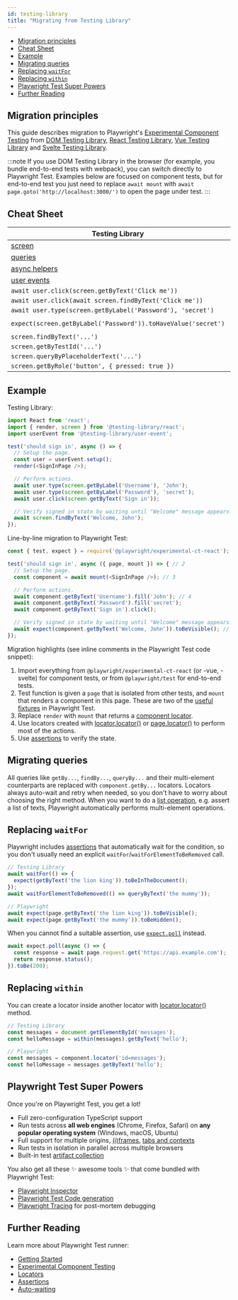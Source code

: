 ```yaml
---
id: testing-library
title: "Migrating from Testing Library"
---
```


- [Migration principles](#migration-principles)
- [Cheat Sheet](#cheat-sheet)
- [Example](#example)
- [Migrating queries](#migrating-queries)
- [Replacing `waitFor`](#replacing-waitfor)
- [Replacing `within`](#replacing-within)
- [Playwright Test Super Powers](#playwright-test-super-powers)
- [Further Reading](#further-reading)

## Migration principles

This guide describes migration to Playwright's [Experimental Component Testing](./test-components) from [DOM Testing Library](https://testing-library.com/docs/dom-testing-library/intro/), [React Testing Library](https://testing-library.com/docs/react-testing-library/intro/), [Vue Testing Library](https://testing-library.com/docs/vue-testing-library/intro) and [Svelte Testing Library](https://testing-library.com/docs/svelte-testing-library/intro).

:::note
If you use DOM Testing Library in the browser (for example, you bundle end-to-end tests with webpack), you can switch directly to Playwright Test. Examples below are focused on component tests, but for end-to-end test you just need to replace `await mount` with `await page.goto('http://localhost:3000/')` to open the page under test.
:::

## Cheat Sheet

| Testing Library                                         | Playwright                                    |
|---------------------------------------------------------|-----------------------------------------------|
| [screen](https://testing-library.com/docs/queries/about#screen) | [page](./api/class-page) and [component](./api/class-locator) |
| [queries](https://testing-library.com/docs/queries/about) | [locators](./locators) |
| [async helpers](https://testing-library.com/docs/dom-testing-library/api-async) | [assertions](./test-assertions) |
| [user events](https://testing-library.com/docs/user-event/intro) | [actions](./api/class-locator) |
| `await user.click(screen.getByText('Click me'))`        | `await component.getByText('Click me').click()` |
| `await user.click(await screen.findByText('Click me'))` | `await component.getByText('Click me').click()` |
| `await user.type(screen.getByLabel('Password'), 'secret')` | `await component.getByLabel('Password').fill('secret')` |
| `expect(screen.getByLabel('Password')).toHaveValue('secret')` | `await expect(component.getByLabel('Password')).toHaveValue('secret')` |
| `screen.findByText('...')`                              | `component.getByText('...')`                      |
| `screen.getByTestId('...')`                             | `component.getByTestId('...')`                    |
| `screen.queryByPlaceholderText('...')`                  | `component.getByPlaceholder('...')`            |
| `screen.getByRole('button', { pressed: true })`         | `component.getByRole('button', { pressed: true })`|

## Example

Testing Library:

```js
import React from 'react';
import { render, screen } from '@testing-library/react';
import userEvent from '@testing-library/user-event';

test('should sign in', async () => {
  // Setup the page.
  const user = userEvent.setup();
  render(<SignInPage />);

  // Perform actions.
  await user.type(screen.getByLabel('Username'), 'John');
  await user.type(screen.getByLabel('Password'), 'secret');
  await user.click(screen.getByText('Sign in'));

  // Verify signed in state by waiting until "Welcome" message appears.
  await screen.findByText('Welcome, John');
});
```

Line-by-line migration to Playwright Test:

```js
const { test, expect } = require('@playwright/experimental-ct-react'); // 1

test('should sign in', async ({ page, mount }) => { // 2
  // Setup the page.
  const component = await mount(<SignInPage />); // 3

  // Perform actions.
  await component.getByText('Username').fill('John'); // 4
  await component.getByText('Password').fill('secret');
  await component.getByText('Sign in').click();

  // Verify signed in state by waiting until "Welcome" message appears.
  await expect(component.getByText('Welcome, John')).toBeVisible(); // 5
});
```

Migration highlights (see inline comments in the Playwright Test code snippet):
1. Import everything from `@playwright/experimental-ct-react` (or -vue, -svelte) for component tests, or from `@playwright/test` for end-to-end tests.
1. Test function is given a `page` that is isolated from other tests, and `mount` that renders a component in this page. These are two of the [useful fixtures](./api/class-fixtures) in Playwright Test.
1. Replace `render` with `mount` that returns a [component locator](./locators).
1. Use locators created with [locator.locator()](/api/class-locator.mdx#locator-locator) or [page.locator()](/api/class-page.mdx#page-locator) to perform most of the actions.
1. Use [assertions](./test-assertions) to verify the state.

## Migrating queries

All queries like `getBy...`, `findBy...`, `queryBy...` and their multi-element counterparts are replaced with `component.getBy...` locators. Locators always auto-wait and retry when needed, so you don't have to worry about choosing the right method. When you want to do a [list operation](./locators#lists), e.g. assert a list of texts, Playwright automatically performs multi-element operations.

## Replacing `waitFor`

Playwright includes [assertions](./test-assertions) that automatically wait for the condition, so you don't usually need an explicit `waitFor`/`waitForElementToBeRemoved` call.

```js
// Testing Library
await waitFor(() => {
  expect(getByText('the lion king')).toBeInTheDocument();
});
await waitForElementToBeRemoved(() => queryByText('the mummy'));

// Playwright
await expect(page.getByText('the lion king')).toBeVisible();
await expect(page.getByText('the mummy')).toBeHidden();
```

When you cannot find a suitable assertion, use [`expect.poll`](./test-assertions#polling) instead.

```js
await expect.poll(async () => {
  const response = await page.request.get('https://api.example.com');
  return response.status();
}).toBe(200);
```

## Replacing `within`

You can create a locator inside another locator with [locator.locator()](/api/class-locator.mdx#locator-locator) method.

```js
// Testing Library
const messages = document.getElementById('messages');
const helloMessage = within(messages).getByText('hello');

// Playwright
const messages = component.locator('id=messages');
const helloMessage = messages.getByText('hello');
```

## Playwright Test Super Powers

Once you're on Playwright Test, you get a lot!
- Full zero-configuration TypeScript support
- Run tests across **all web engines** (Chrome, Firefox, Safari) on **any popular operating system** (Windows, macOS, Ubuntu)
- Full support for multiple origins, [(i)frames](./api/class-frame), [tabs and contexts](./pages)
- Run tests in isolation in parallel across multiple browsers
- Built-in test [artifact collection](./test-use-options.mdx#recording-options)

You also get all these ✨ awesome tools ✨ that come bundled with Playwright Test:
- [Playwright Inspector](./debug.mdx)
- [Playwright Test Code generation](./codegen-intro.mdx)
- [Playwright Tracing](./trace-viewer.mdx) for post-mortem debugging

## Further Reading

Learn more about Playwright Test runner:
- [Getting Started](./intro)
- [Experimental Component Testing](./test-components)
- [Locators](./locators.mdx)
- [Assertions](./test-assertions)
- [Auto-waiting](./actionability)


[Accessibility]: /api/class-accessibility.mdx "Accessibility"
[Android]: /api/class-android.mdx "Android"
[AndroidDevice]: /api/class-androiddevice.mdx "AndroidDevice"
[AndroidInput]: /api/class-androidinput.mdx "AndroidInput"
[AndroidSocket]: /api/class-androidsocket.mdx "AndroidSocket"
[AndroidWebView]: /api/class-androidwebview.mdx "AndroidWebView"
[APIRequest]: /api/class-apirequest.mdx "APIRequest"
[APIRequestContext]: /api/class-apirequestcontext.mdx "APIRequestContext"
[APIResponse]: /api/class-apiresponse.mdx "APIResponse"
[APIResponseAssertions]: /api/class-apiresponseassertions.mdx "APIResponseAssertions"
[Browser]: /api/class-browser.mdx "Browser"
[BrowserContext]: /api/class-browsercontext.mdx "BrowserContext"
[BrowserServer]: /api/class-browserserver.mdx "BrowserServer"
[BrowserType]: /api/class-browsertype.mdx "BrowserType"
[CDPSession]: /api/class-cdpsession.mdx "CDPSession"
[ConsoleMessage]: /api/class-consolemessage.mdx "ConsoleMessage"
[Coverage]: /api/class-coverage.mdx "Coverage"
[Dialog]: /api/class-dialog.mdx "Dialog"
[Download]: /api/class-download.mdx "Download"
[Electron]: /api/class-electron.mdx "Electron"
[ElectronApplication]: /api/class-electronapplication.mdx "ElectronApplication"
[ElementHandle]: /api/class-elementhandle.mdx "ElementHandle"
[FileChooser]: /api/class-filechooser.mdx "FileChooser"
[Frame]: /api/class-frame.mdx "Frame"
[FrameLocator]: /api/class-framelocator.mdx "FrameLocator"
[GenericAssertions]: /api/class-genericassertions.mdx "GenericAssertions"
[JSHandle]: /api/class-jshandle.mdx "JSHandle"
[Keyboard]: /api/class-keyboard.mdx "Keyboard"
[Locator]: /api/class-locator.mdx "Locator"
[LocatorAssertions]: /api/class-locatorassertions.mdx "LocatorAssertions"
[Logger]: /api/class-logger.mdx "Logger"
[Mouse]: /api/class-mouse.mdx "Mouse"
[Page]: /api/class-page.mdx "Page"
[PageAssertions]: /api/class-pageassertions.mdx "PageAssertions"
[Playwright]: /api/class-playwright.mdx "Playwright"
[PlaywrightAssertions]: /api/class-playwrightassertions.mdx "PlaywrightAssertions"
[Request]: /api/class-request.mdx "Request"
[Response]: /api/class-response.mdx "Response"
[Route]: /api/class-route.mdx "Route"
[Selectors]: /api/class-selectors.mdx "Selectors"
[SnapshotAssertions]: /api/class-snapshotassertions.mdx "SnapshotAssertions"
[TimeoutError]: /api/class-timeouterror.mdx "TimeoutError"
[Touchscreen]: /api/class-touchscreen.mdx "Touchscreen"
[Tracing]: /api/class-tracing.mdx "Tracing"
[Video]: /api/class-video.mdx "Video"
[WebSocket]: /api/class-websocket.mdx "WebSocket"
[Worker]: /api/class-worker.mdx "Worker"
[Fixtures]: /api/class-fixtures.mdx "Fixtures"
[Test]: /api/class-test.mdx "Test"
[TestConfig]: /api/class-testconfig.mdx "TestConfig"
[TestInfo]: /api/class-testinfo.mdx "TestInfo"
[TestInfoError]: /api/class-testinfoerror.mdx "TestInfoError"
[TestOptions]: /api/class-testoptions.mdx "TestOptions"
[TestProject]: /api/class-testproject.mdx "TestProject"
[WorkerInfo]: /api/class-workerinfo.mdx "WorkerInfo"
[Location]: /api/class-location.mdx "Location"
[Reporter]: /api/class-reporter.mdx "Reporter"
[Suite]: /api/class-suite.mdx "Suite"
[TestCase]: /api/class-testcase.mdx "TestCase"
[TestError]: /api/class-testerror.mdx "TestError"
[TestResult]: /api/class-testresult.mdx "TestResult"
[TestStep]: /api/class-teststep.mdx "TestStep"
[Element]: https://developer.mozilla.org/en-US/docs/Web/API/element "Element"
[EvaluationArgument]: /evaluating.mdx#evaluation-argument "EvaluationArgument"
[Promise]: https://developer.mozilla.org/en-US/docs/Web/JavaScript/Reference/Global_Objects/Promise "Promise"
[iterator]: https://developer.mozilla.org/en-US/docs/Web/JavaScript/Reference/Iteration_protocols "Iterator"
[origin]: https://developer.mozilla.org/en-US/docs/Glossary/Origin "Origin"
[selector]: https://developer.mozilla.org/en-US/docs/Web/CSS/CSS_Selectors "selector"
[Serializable]: https://developer.mozilla.org/en-US/docs/Web/JavaScript/Reference/Global_Objects/JSON/stringify#Description "Serializable"
[UIEvent.detail]: https://developer.mozilla.org/en-US/docs/Web/API/UIEvent/detail "UIEvent.detail"
[UnixTime]: https://en.wikipedia.org/wiki/Unix_time "Unix Time"
[xpath]: https://developer.mozilla.org/en-US/docs/Web/XPath "xpath"

[Array]: https://developer.mozilla.org/en-US/docs/Web/JavaScript/Reference/Global_Objects/Array "Array"
[boolean]: https://developer.mozilla.org/en-US/docs/Web/JavaScript/Data_structures#Boolean_type "Boolean"
[Buffer]: https://nodejs.org/api/buffer.html#buffer_class_buffer "Buffer"
[ChildProcess]: https://nodejs.org/api/child_process.html "ChildProcess"
[Error]: https://nodejs.org/api/errors.html#errors_class_error "Error"
[EventEmitter]: https://nodejs.org/api/events.html#events_class_eventemitter "EventEmitter"
[function]: https://developer.mozilla.org/en-US/docs/Web/JavaScript/Reference/Global_Objects/Function "Function"
[Map]: https://developer.mozilla.org/en-US/docs/Web/JavaScript/Reference/Global_Objects/Map "Map"
[null]: https://developer.mozilla.org/en-US/docs/Web/JavaScript/Reference/Global_Objects/null "null"
[number]: https://developer.mozilla.org/en-US/docs/Web/JavaScript/Data_structures#Number_type "Number"
[Object]: https://developer.mozilla.org/en-US/docs/Web/JavaScript/Reference/Global_Objects/Object "Object"
[Promise]: https://developer.mozilla.org/en-US/docs/Web/JavaScript/Reference/Global_Objects/Promise "Promise"
[Readable]: https://nodejs.org/api/stream.html#stream_class_stream_readable "Readable"
[ReadStream]: https://nodejs.org/api/fs.html#class-fsreadstream "ReadStream"
[RegExp]: https://developer.mozilla.org/en-US/docs/Web/JavaScript/Reference/Global_Objects/RegExp "RegExp"
[string]: https://developer.mozilla.org/en-US/docs/Web/JavaScript/Data_structures#String_type "string"
[void]: https://developer.mozilla.org/en-US/docs/Web/JavaScript/Reference/Global_Objects/undefined "void"
[URL]: https://nodejs.org/api/url.html "URL"

[all available image tags]: https://mcr.microsoft.com/en-us/product/playwright/about "all available image tags"
[Microsoft Artifact Registry]: https://mcr.microsoft.com/en-us/product/playwright/about "Microsoft Artifact Registry"
[Dockerfile.jammy]: https://github.com/microsoft/playwright/blob/main/utils/docker/Dockerfile.jammy "Dockerfile.jammy"
